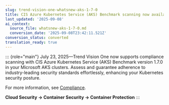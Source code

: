 ```yaml
---
slug: trend-vision-one-whatsnew-aks-1-7-0
title: CIS Azure Kubernetes Service (AKS) Benchmark scanning now available
last_updated: '2025-09-08'
ai_context:
  source_file: whatsnew-aks-1-7-0.md
  conversion_date: '2025-09-08T23:42:11.521Z'
conversion_status: converted
translation_ready: true
---
```


::: {role="main"}
July 23, 2025—Trend Vision One now supports compliance scanning with CIS Azure Kubernetes Service (AKS) Benchmark version 1.7.0 in your Microsoft AKS clusters. Assess and guarantee adherence to industry-leading security standards effortlessly, enhancing your Kubernetes security posture.

For more information, see [Compliance](compliance-scanning.mdx).

**Cloud Security → Container Security → Container Protection**
:::
